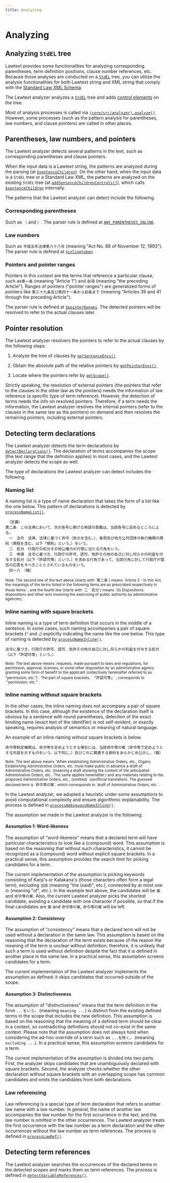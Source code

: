 ```yaml
---
title: Analyzing
---
```


# Analyzing

## Analyzing `StdEL` tree

Lawtext provides some functionalities for analyzing corresponding parentheses, term definition positions, clause number references, etc. Because those analyses are conducted on a [`StdEL`](/lib/core/modules/core_src_law_std_stdEL.md#stdel) tree, you can utilize the analysis functionalities for both Lawtext string and XML string that comply with the [Standard Law XML Schema](https://elaws.e-gov.go.jp/file/XMLSchemaForJapaneseLaw_v3.xsd).

The Lawtext analyzer analyzes a [`StdEL`](/lib/core/modules/core_src_law_std_stdEL.md#stdel) tree and adds [control elements](/technical/intermediate-data#control-element) on the tree.

Most of analysis processes is called via [`(core/src/analyzer).analyze()`](/lib/core/modules/core_src_analyzer/#analyze). However, some processes (such as the pattern analysis for parentheses, law numbers, and clause pointers) are called in other places.

## Parentheses, law numbers, and pointers

The Lawtext analyzer detects several patterns in the text, such as corresponding parentheses and clause pointers.

When the input data is a Lawtext string, the patterns are analyzed during the parsing (at [`$sentenceChildren`](/lib/core/modules/core_src_parser_cst_rules__sentenceChildren/#sentencechildren)). On the other hand, when the input data is a `StdEL` tree or a Standard Law XML, the patterns are analyzed on the existing `StdEL` tree (at [`addSentenceChildrenControls()`](/lib/core/modules/core_src_parser_addSentenceChildrenControls/)), which calls [`$sentenceChildren`](/lib/core/modules/core_src_parser_cst_rules__sentenceChildren/#sentencechildren) internally.

The patterns that the Lawtext analyzer can detect include the following.

### Corresponding parentheses

Such as `（` and `）`. The parser rule is defined at [`ANY_PARENTHESES_INLINE`](/lib/core/modules/core_src_parser_cst_rules__sentenceChildren/#any_parentheses_inline).

### Law numbers

Such as `平成五年法律第八十八号` (meaning "Act No. 88 of November 12, 1993"). The parser rule is defined at [`$inlinetoken`](/lib/core/modules/core_src_parser_cst_rules__sentenceChildren/#inlinetoken).

### Pointers and pointer ranges

Pointers in this context are the terms that reference a particular clause, such as`第一条` (meaning "Article 1") and `前項` (meaning "the preceding Article"). Ranges of pointers ("pointer ranges") are generalized forms of pointers like `第三十九条及び第四十一条から前条まで` (meaning "Articles 39 and 41 through the preceding Article").

The parser rule is defined at [`$pointerRanges`](/lib/core/modules/core_src_parser_cst_rules__pointerRanges/#pointerranges). The detected pointers will be resolved to refer to the actual clauses later.

## Pointer resolution

The Lawtext analyzer resolvers the pointers to refer to the actual clauses by the following steps.

1. Analyze the tree of clauses by [`getSentenceEnvs()`](/lib/core/modules/core_src_analyzer_getSentenceEnvs/#getsentenceenvs)

2. Obtain the absolute path of the relative pointers by [`getPointerEnvs()`](/lib/core/modules/core_src_analyzer_pointerEnvs_getPointerEnvs/#getpointerenvs).

3. Locate where the pointers refer by [`getScope()`](/lib/core/modules/core_src_analyzer_pointerEnvs_getScope/#getscope).

Strictly speaking, the resolution of external pointers (the pointers that refer to the clauses in the other law as the pointers) needs the information of law reference (a specific type of term reference). However, the detection of terms needs the info on resolved pointers. Therefore, if a term needs the information, the Lawtext analyzer resolves the internal pointers (refer to the clauses in the same law as the pointers) on demand and then resolves the remaining pointers, including external pointers.

## Detecting term declarations

The Lawtext analyzer detects the term declarations by [`detectDeclarations()`](/lib/core/modules/core_src_analyzer_detectDeclarations/#detectdeclarations). The declaration of terms accompanies the scope (the text range that the definition applies) in most cases, and the Lawtext analyzer detects the scope as well.

The type of declarations the Lawtext analyzer can detect includes the following.

### Naming list

A naming list is a type of name declaration that takes the form of a list like the one below. This pattern of declarations is detected by [`processNameList()`](/lib/core/modules/core_src_analyzer_detectDeclarations_processNameList/#processnamelist).

```
　（定義）
第二条　この法律において、次の各号に掲げる用語の意義は、当該各号に定めるところによる。
　一　法令　法律、法律に基づく命令（告示を含む。）、条例及び地方公共団体の執行機関の規則（規程を含む。以下「規則」という。）をいう。
　二　処分　行政庁の処分その他公権力の行使に当たる行為をいう。
　三　申請　法令に基づき、行政庁の許可、認可、免許その他の自己に対し何らかの利益を付与する処分（以下「許認可等」という。）を求める行為であって、当該行為に対して行政庁が諾否の応答をすべきこととされているものをいう。
　四～八　（略）
```

<p><small>Note: The second line of the text above (starts with `第二条`) means `Article 2 - In this Act, the meanings of the terms listed in the following items are as prescribed respectively in those items:`, and the fourth line (starts with `二　処分`) means `(ii) Dispositions: dispositions and other acts involving the exercising of public authority by administrative agencies;`.</small></p>

### Inline naming with square brackets

Inline naming is a type of term definition that occurs in the middle of a sentence. In some cases, such naming accompanies a pair of square brackets (`「` and `」`) explicitly indicating the name like the one below. This type of naming is detected by [`processNameInline()`](/lib/core/modules/core_src_analyzer_detectDeclarations_processNameInline/#processnameinline).

```
法令に基づき、行政庁の許可、認可、免許その他の自己に対し何らかの利益を付与する処分（以下「許認可等」という。）
```

<p><small>Note: The text above means `requests, made pursuant to laws and regulations, for permission, approval, licenses, or some other disposition by an administrative agency granting some form of benefit to the applicant (collectively hereinafter referred to as "permission, etc.")`. The part of square brackets, `「許認可等」`, corresponds to `"permission, etc."`.</small></p>


### Inline naming without square brackets

In the other cases, the inline naming does not accompany a pair of square brackets. In this case, although the existence of the declaration itself is obvious by a sentence with round parentheses, detection of the exact binding name (exact text of the identifier) is not self-evident, or exactly speaking, requires analysis of semantics or meaning of natural language.

An example of an inline naming without square brackets is below.

```
命令等制定機関は、命令等を定めようとする場合には、当該命令等の案（命令等で定めようとする内容を示すものをいう。以下同じ。）及びこれに関連する資料をあらかじめ公示し、（略）
```

<p><small>Note: The text above means `When establishing Administrative Orders, etc., Organs Establishing Administrative Orders, etc. must make public in advance a draft of Administrative Orders, etc. (meaning a draft showing the content of the anticipated Administrative Orders, etc.. The same applies hereinafter.) and any materials relating to the proposed Administrative Orders, etc., (omitted)` (unofficial translation). The guessed declared term is `命令等の案`, which corresponds to `draft of Administrative Orders, etc.`.</small></p>

In the Lawtext analyzer, we adopted a heuristic under some assumptions to avoid computational complexity and ensure algorithmic explainability. The process is defined in [`processAmbiguousNameInline()`](/lib/core/modules/core_src_analyzer_detectDeclarations_processAmbiguousNameInline/#processambiguousnameinline).

The assumption we made in the Lawtext analyzer is the following:

#### Assumption 1: Word-likeness

The assumption of "word-likeness" means that a declared term will have particular characteristics to look like a (compound) word. This assumption is based on the reasoning that without such characteristics, it cannot be recognized as a (compound) word without explicit square brackets. In a practical sense, this assumption provides the search limit for picking candidates for a term.

The current implementation of the assumption is picking keywords consisting of Kanji's or Katakana's (those characters often form a legal term), excluding `当該` (meaning "the (said)", etc.), connected by at most one `の` (meaning "of", etc.). In the example text above, the candidates will be `案` and `命令等の案`. Also, the current Lawtext analyzer picks the shortest candidate, avoiding a candidate with one character if possible, so that if the final candidates are `案` and `命令等の案`, `命令等の案` will be left.

#### Assumption 2: Consistency

The assumption of "consistency" means that a declared term will not be used without a declaration in the same law. This assumption is based on the reasoning that the declaration of the term exists because of the reason the meaning of the term is unclear without definition; therefore, it is unlikely that such a term is used without definition despite the fact that it is defined in another place in the same law. In a practical sense, this assumption screens candidates for a term.

The current implementation of the Lawtext analyzer implements the assumption as defined: it skips candidates that occurred outside of the scope.

#### Assumption 3: Distinctiveness

The assumption of "distinctiveness" means that the term definition in the form `...をいう。` (meaning `meaning ...`) is distinct from the existing defined terms in the scope that includes the new definition. This assumption is based on the reasoning that the meaning of a defined term should be clear in a context, so contradicting definitions should not co-exist in the same context. Please note that the assumption does not always hold when considering the ad-hoc override of a term such as `...を除く。` (meaning `excluding ...`). In a practical sense, this assumption screens candidates for a term.

The current implementation of the assumption is divided into two parts. First, the analyzer skips candidates that are unambiguously declared with square brackets. Second, the analyzer checks whether the other declaration without square brackets with an overlapping scope has common candidates and omits the candidates from both declarations.

### Law referencing

Law referencing is a special type of term declaration that refers to another law name with a law number. In general, the name of another law accompanies the law number for the first occurrence in the text, and the law number is omitted in the other occurrences. The Lawtext analyzer treats the first occurrence with the law number as a term declaration and the other occurrences without the law number as term references. The process is defined in [`processLawRef()`](/lib/core/modules/core_src_analyzer_detectDeclarations_processLawRef/#processlawref).


## Detecting term references

The Lawtext analyzer searches the occurrences of the declared terms in the detected scopes and marks them as term references. The process is defined in [`detectVariableReferences()`](/lib/core/modules/core_src_analyzer_detectVariableReferences/#detectvariablereferences).




